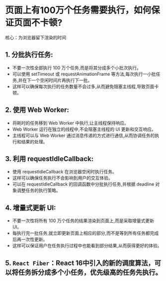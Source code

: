 # 页面上有100万个任务需要执行，如何保证页面不卡顿?

核心：为浏览器留下渲染的时间

## 1. 分批执行任务:
  - 不要一次性全部执行 100 万个任务,而是将其分成多个小批次执行。
  - 可以使用 setTimeout 或 requestAnimationFrame 等方法,每次执行一小批任务,并在下一个空闲时间片再执行下一批。
  - 这样可以确保每次执行的任务数量不会过多,从而避免阻塞主线程,导致页面卡顿。

## 2. 使用 Web Worker:
  - 将耗时的任务移到 Web Worker 中执行,让主线程保持响应。
  - Web Worker 运行在独立的线程中,不会阻塞主线程的 UI 更新和交互响应。
  - 主线程可以与 Web Worker 通过消息传递的方式进行通信,从而协调任务的执行和结果的处理。

## 3. 利用 requestIdleCallback:
  - 使用 requestIdleCallback 在浏览器空闲时执行任务。
  - 这样可以确保任务执行不会影响到用户的交互体验。
  - 可以在 requestIdleCallback 的回调函数中分批执行任务,并根据 deadline 对象调整任务的执行策略。

## 4. 增量式更新 UI:
  - 不要一次性将所有 100 万个任务的结果渲染到页面上,而是采取增量式更新 UI。
  - 每执行完一批任务,就立即更新页面上相应的部分,而不是等到所有任务都完成后再一次性更新。
  - 这样可以保证用户在任务执行过程中也能看到部分结果,从而获得更好的体验。

## 5. `React Fiber`：React 16中引入的新的调度算法，可以将任务拆分成多个小任务，优先级高的任务先执行。

